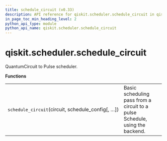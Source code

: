 ```yaml
---
title: schedule_circuit (v0.33)
description: API reference for qiskit.scheduler.schedule_circuit in qiskit v0.33
in_page_toc_min_heading_level: 2
python_api_type: module
python_api_name: qiskit.scheduler.schedule_circuit
---
```


<span id="module-qiskit.scheduler.schedule_circuit" />

<span id="qiskit-scheduler-schedule-circuit" />

# qiskit.scheduler.schedule\_circuit

QuantumCircuit to Pulse scheduler.

**Functions**

|                                                     |                                                                              |
| --------------------------------------------------- | ---------------------------------------------------------------------------- |
| `schedule_circuit`(circuit, schedule\_config\[, …]) | Basic scheduling pass from a circuit to a pulse Schedule, using the backend. |

